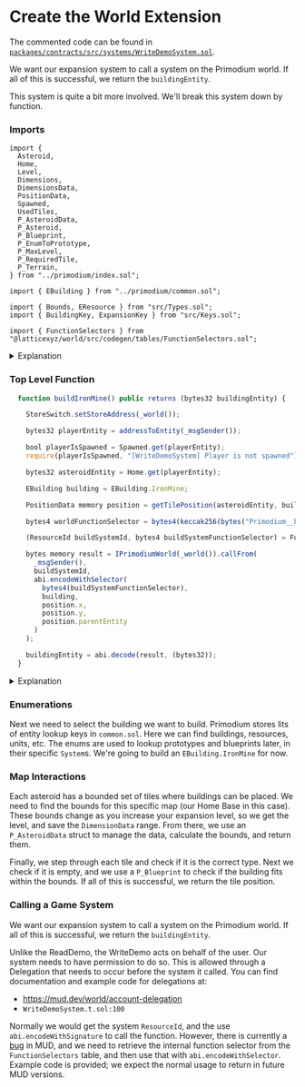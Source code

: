 # Create the World Extension

The commented code can be found in [`packages/contracts/src/systems/WriteDemoSystem.sol`](https://github.com/primodiumxyz/developer/tree/main/examples/WriteDemo/packages/contracts/src/systems/WriteDemoSystem.sol).

We want our expansion system to call a system on the Primodium world. If all of this is successful, we return the `buildingEntity`.

This system is quite a bit more involved. We'll break this system down by function.

### Imports

```solidity filename="examples/WriteDemo/packages/contracts/src/systems/WriteDemoSystem.sol"
import {
  Asteroid,
  Home,
  Level,
  Dimensions,
  DimensionsData,
  PositionData,
  Spawned,
  UsedTiles,
  P_AsteroidData,
  P_Asteroid,
  P_Blueprint,
  P_EnumToPrototype,
  P_MaxLevel,
  P_RequiredTile,
  P_Terrain,
} from "../primodium/index.sol";

import { EBuilding } from "../primodium/common.sol";

import { Bounds, EResource } from "src/Types.sol";
import { BuildingKey, ExpansionKey } from "src/Keys.sol";

import { FunctionSelectors } from "@latticexyz/world/src/codegen/tables/FunctionSelectors.sol";
```

<details>
<summary>Explanation</summary>

```ts
import {
  Asteroid,
  Home,
  Level,
  Dimensions,
  DimensionsData,
  PositionData,
  Spawned,
  UsedTiles,
  P_AsteroidData,
  P_Asteroid,
  P_Blueprint,
  P_EnumToPrototype,
  P_MaxLevel,
  P_RequiredTile,
  P_Terrain,
} from "../primodium/index.sol";
```

Previously we imported `Table`s directly, one at a time. However, MUD collects and exposes them in index.sol automatically, so we're just going to use that now.

```ts
import { EBuilding } from "../primodium/common.sol";
```

Primodium stores lists of entity lookup keys in `common.sol` as enumerations. Here we can find buildings, resources, units, etc.

```ts
import { Bounds, EResource } from "src/Types.sol";
import { BuildingKey, ExpansionKey } from "src/Keys.sol";
```

We use `struct`s to pass around collections of related data; these can be found in `Types.sol`. Similarly, we have some internal keys we used look up data, and those can be found in `Keys.sol`.

```ts
import { FunctionSelectors } from "@latticexyz/world/src/codegen/tables/FunctionSelectors.sol";
```

Normally we won't need this. However, there is a bug in how MUD v2.0.1 handles function selectors when using `callFrom`. We need to use `callFrom` to interact with systems that take action for the user, so we're going to use this to workaround the bug until it is resolved in future versions.

</details>

### Top Level Function

```ts filename="WriteDemoSystem.sol"
  function buildIronMine() public returns (bytes32 buildingEntity) {

    StoreSwitch.setStoreAddress(_world());

    bytes32 playerEntity = addressToEntity(_msgSender());

    bool playerIsSpawned = Spawned.get(playerEntity);
    require(playerIsSpawned, "[WriteDemoSystem] Player is not spawned");

    bytes32 asteroidEntity = Home.get(playerEntity);

    EBuilding building = EBuilding.IronMine;

    PositionData memory position = getTilePosition(asteroidEntity, building);

    bytes4 worldFunctionSelector = bytes4(keccak256(bytes("Primodium__build(uint8,(int32,int32,bytes32))")));

    (ResourceId buildSystemId, bytes4 buildSystemFunctionSelector) = FunctionSelectors.get(worldFunctionSelector);

    bytes memory result = IPrimodiumWorld(_world()).callFrom(
      _msgSender(),
      buildSystemId,
      abi.encodeWithSelector(
        bytes4(buildSystemFunctionSelector),
        building,
        position.x,
        position.y,
        position.parentEntity
      )
    );

    buildingEntity = abi.decode(result, (bytes32));
  }
```

<details>
<summary>Explanation</summary>

```ts
bool playerIsSpawned = Spawned.get(playerEntity);
```

`Spawned` is a Primodium `Table` we can call to check if a player has started playing. You can examine the imported contract, and see what types to expect in return, and any other functionality it provides. Most of the time we will only be using `get()` and `set()`.

```ts
EBuilding building = EBuilding.IronMine;
```

Enumerations let us use clear names instead of magic numbers to represent data. It makes the code much more readable.

```ts
PositionData memory position = getTilePosition(asteroidEntity, building);
```

This function gets pretty complex. We will walk through it in detail later, but at the high level, the map on each asteroid is broken into a tile grid, and this function walks the map and looks for an appropriate tile for the building passed in.

```ts
// ResourceId buildSystemId = WorldResourceIdLib.encode(RESOURCE_SYSTEM, PRIMODIUM_NAMESPACE, "BuildSystem");
// bytes memory buildingEntity = IPrimodiumWorld(_world()).callFrom(
//     _msgSender(),
//     buildSystemId,
//     abi.encodeWithSignature("Primodium__build(uint8,(int32,int32,bytes32))", building, (position))
// );
```

This is normally how we would call a `System` that is going to take action for the user. Find the ResourceId for the system, and execute a `callFrom` using `_msgSender()` to identify the user, with the signature of the of the function being called. The target `System` needs to have received delegation permission from the user in advance. We'll discuss delegation later.

The parameters of the function signature deconstruct the struct into its internal native types, to match the abi. Note the extra () around `position` to indicate that the struct is a tuple.

```ts
bytes4 worldFunctionSelector = bytes4(keccak256(bytes("Primodium__build(uint8,(int32,int32,bytes32))")));

(ResourceId buildSystemId, bytes4 buildSystemFunctionSelector) = FunctionSelectors.get(worldFunctionSelector);

bytes memory result = IPrimodiumWorld(_world()).callFrom(
  _msgSender(),
  buildSystemId,
  abi.encodeWithSelector(
    bytes4(buildSystemFunctionSelector),
    building,
    position.x,
    position.y,
    position.parentEntity
  )
);
```

This is our workaround for the MUD function selector bug. The function selector used by the `World` is different from the original function selector derived from the function signature.

We start in the same place, and find the original signature. Then we check the `FunctionSelectors` table to retrieve the actual function selector we need to use in `callFrom`.

Finally, we execute the `callFrom` using manually built calldata.

```ts
buildingEntity = abi.decode(result, bytes32);
```

`callFrom` returns `bytes memory`, so we convert it to the `bytes32` we expect and return.

</details>

### Enumerations

Next we need to select the building we want to build. Primodium stores lits of entity lookup keys in `common.sol`. Here we can find buildings, resources, units, etc. The enums are used to lookup prototypes and blueprints later, in their specific `System`s. We're going to build an `EBuilding.IronMine` for now.

### Map Interactions

Each asteroid has a bounded set of tiles where buildings can be placed. We need to find the bounds for this specific map (our Home Base in this case). These bounds change as you increase your expansion level, so we get the level, and save the `DimensionData` range. From there, we use an `P_AsteroidData` struct to manage the data, calculate the bounds, and return them.

Finally, we step through each tile and check if it is the correct type. Next we check if it is empty, and we use a `P_Blueprint` to check if the building fits within the bounds. If all of this is successful, we return the tile position.

### Calling a Game System

We want our expansion system to call a system on the Primodium world. If all of this is successful, we return the `buildingEntity`.

Unlike the ReadDemo, the WriteDemo acts on behalf of the user. Our system needs to have permission to do so. This is allowed through a Delegation that needs to occur before the system it called. You can find documentation and example code for delegations at:

- https://mud.dev/world/account-delegation
- `WriteDemoSystem.t.sol:100`

Normally we would get the system `ResourceId`, and the use `abi.encodeWithSignature` to call the function. However, there is currently a [bug](https://github.com/latticexyz/mud/issues/2463) in MUD, and we need to retrieve the internal function selector from the `FunctionSelectors` table, and then use that with `abi.encodeWithSelector`. Example code is provided; we expect the normal usage to return in future MUD versions.
